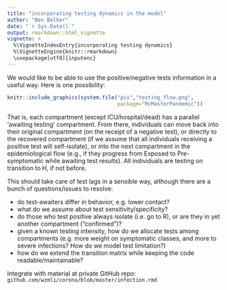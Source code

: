 ```yaml
---
title: "incorporating testing dynamics in the model"
author: "Ben Bolker"
date: "`r Sys.Date()`"
output: rmarkdown::html_vignette
vignette: >
  %\VignetteIndexEntry{incorporating testing dynamics}
  %\VignetteEngine{knitr::rmarkdown}
  \usepackage[utf8]{inputenc}
---
```


We would like to be able to use the positive/negative tests information in a useful way. Here is one possibility:

```r
knitr::include_graphics(system.file("pix","testing_flow.png",
                                    package="McMasterPandemic"))
```

That is, each compartment (except ICU/hospital/dead) has a parallel 'awaiting testing' compartment. From there, individuals can move back into their original compartment (on the receipt of a negative test), or directly to the recovered compartment (if we assume that all individuals receiving a positive test will self-isolate), or into the next compartment in the epidemiological flow (e.g., if they progress from Exposed to Pre-symptomatic while awaiting test results). All individuals are testing on transition to H, if not before.

This should take care of test lags in a sensible way, although there are a bunch of questions/issues to resolve:

- do test-awaiters differ in behavior, e.g. lower contact?
- what do we assume about test sensitivity/specificity?
- do those who test positive always isolate (i.e. go to R), or are they in yet another compartment ("confirmed")?
- given a known testing intensity, how do we allocate tests among compartments (e.g. more weight on symptomatic classes, and more to severe infections? How do we model test limitation?)
- how do we extend the transition matrix while keeping the code readable/maintainable?


Integrate with material at private GitHub repo: `github.com/wzmli/corona/blob/master/infection.rmd`
